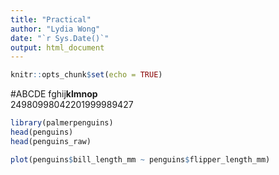 ```yaml
---
title: "Practical"
author: "Lydia Wong"
date: "`r Sys.Date()`"
output: html_document
---
```


```r
knitr::opts_chunk$set(echo = TRUE)
```

#ABCDE
fghij**klmnop**  
24980998042201999989427

```r
library(palmerpenguins)
head(penguins)
head(penguins_raw)
```

```r
plot(penguins$bill_length_mm ~ penguins$flipper_length_mm)
```
